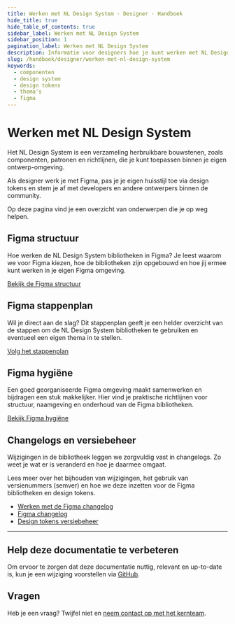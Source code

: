 ```yaml
---
title: Werken met NL Design System · Designer · Handboek
hide_title: true
hide_table_of_contents: true
sidebar_label: Werken met NL Design System
sidebar_position: 1
pagination_label: Werken met NL Design System
description: Informatie voor designers hoe je kunt werken met NL Design System.
slug: /handboek/designer/werken-met-nl-design-system
keywords:
  - componenten
  - design system
  - design tokens
  - thema's
  - figma
---
```


# Werken met NL Design System

Het NL Design System is een verzameling herbruikbare bouwstenen, zoals componenten, patronen en richtlijnen, die je kunt toepassen binnen je eigen ontwerp-omgeving.

Als designer werk je met Figma, pas je je eigen huisstijl toe via design tokens en stem je af met developers en andere ontwerpers binnen de community.

Op deze pagina vind je een overzicht van onderwerpen die je op weg helpen.

## Figma structuur

Hoe werken de NL Design System bibliotheken in Figma? Je leest waarom we voor Figma kiezen, hoe de bibliotheken zijn opgebouwd en hoe jij ermee kunt werken in je eigen Figma omgeving.

[Bekijk de Figma structuur](/handboek/designer/figma-structuur)

## Figma stappenplan

Wil je direct aan de slag? Dit stappenplan geeft je een helder overzicht van de stappen om de NL Design System bibliotheken te gebruiken en eventueel een eigen thema in te stellen.

[Volg het stappenplan](/handboek/designer/figma-stappenplan)

## Figma hygiëne

Een goed georganiseerde Figma omgeving maakt samenwerken en bijdragen een stuk makkelijker. Hier vind je praktische richtlijnen voor structuur, naamgeving en onderhoud van de Figma bibliotheken.

[Bekijk Figma hygiëne](/handboek/designer/figma-hygiene)

## Changelogs en versiebeheer

Wijzigingen in de bibliotheek leggen we zorgvuldig vast in changelogs. Zo weet je wat er is veranderd en hoe je daarmee omgaat.

Lees meer over het bijhouden van wijzigingen, het gebruik van versienummers (semver) en hoe we deze inzetten voor de Figma bibliotheken en design tokens.

- [Werken met de Figma changelog](/handboek/designer/werken-met-figma-changelog)
- [Figma changelog](/handboek/designer/figma-changelog)
- [Design tokens versiebeheer](/handboek/designer/design-tokens-versiebeheer)

---

## Help deze documentatie te verbeteren

Om ervoor te zorgen dat deze documentatie nuttig, relevant en up-to-date is, kun je een wijziging voorstellen via [GitHub](https://github.com/nl-design-system/documentatie).

## Vragen

Heb je een vraag? Twijfel niet en [neem contact op met het kernteam](/project/kernteam).
